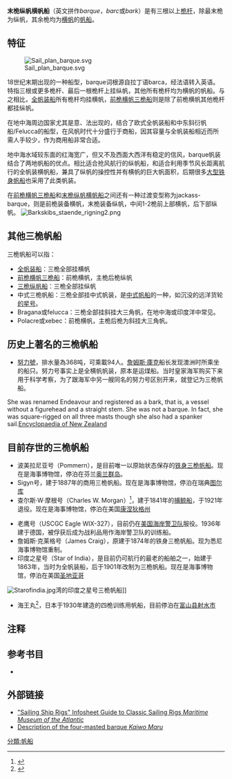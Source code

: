 '''末桅纵帆横帆船'''（英文拼作''barque''，''barc''或''bark''）是有三根以上[[桅杆|桅杆]]，除最末桅为纵帆，其余桅均为[[横帆|横帆]]的[[帆船|帆船]]。

==特征==
[[Image:Sail_plan_barque.svg|thumb]]

18世纪末期出现的一种船型，barque词根源自拉丁语barca，经法语转入英语。特指三根或更多桅杆、最后一根桅杆上挂纵帆，其他所有桅杆均为横帆的帆船。与之相比，[[全帆装船|全帆装船]]所有桅杆均挂横帆，[[前桅横帆三桅船|前桅横帆三桅船]]则是除了前桅横帆其他桅杆都挂纵帆。

在地中海周边国家尤其是意、法出现的，结合了欧式全帆装船和中东斜衍帆船/Felucca的船型，在风帆时代十分盛行于商船，因其容量与全帆装船相近而所需人手较少，作为商用船非常合适。

地中海水域较东面的红海宽广，但又不及西面大西洋有稳定的信风，barque帆装结合了两地帆船的优点。相比适合抢风航行的纵帆船，和适合利用季节风长距离航行的全帆装横帆船，兼具了纵帆的操控性并有横帆的巨大帆面积，后期很多[[大型铁身帆船|大型铁身帆船]]也采用了此类帆装。

在[[前桅横帆三桅船|前桅横帆三桅船]]和[[末桅纵帆横帆船|末桅纵帆横帆船]]之间还有一种过渡变型称为jackass-barque，则是前桅装备横帆，末桅装备纵帆，中间1-2桅前上部横帆，后下部纵帆。
[[Image:Barkskibs_staende_rigning2.png|thumb]]

==其他三桅帆船==
三桅帆船可以指：
*[[全帆装船|全帆装船]]：三桅全部挂横帆
*[[前桅横帆三桅船|前桅横帆三桅船]]：前桅横帆，主桅后桅纵帆
*[[三桅纵帆船|三桅纵帆船]]：三桅全部挂纵帆
*中式三桅帆船：三桅全部挂中式帆装，是[[中式帆船|中式帆船]]的一种，如沉没的远洋货轮[[的星号|的星号]]。
*Bragana或felucca：三桅全部挂斜挂大三角帆，在地中海或印度洋中常见。
*Polacre或xebec：前桅横帆，主桅后桅为斜挂大三角帆。

==历史上著名的三桅帆船==
*[[努力号三桅帆船|努力號]]，排水量為368吨，可乘載94人。[[詹姆斯·庫克|詹姆斯·庫克]]船长发现澳洲时所乘坐的船只。努力号事实上是全横帆帆装，原本是运煤船。当时皇家海军购买下来用于科学考察，为了跟海军中另一艘同名的努力号区别开来，就登记为三桅帆船。<Ref>
She was renamed Endeavour and registered as a bark, that is, a vessel without a figurehead and a straight stem. She was not a barque. In fact, she was square-rigged on all three masts though she also had a spanker sail.[http://www.teara.govt.nz/en/1966/ships-famous/2 Encyclopaedia of New Zealand] {{Wayback|url=http://www.teara.govt.nz/en/1966/ships-famous/2 |date=20121102222931 }}
</Ref>

==目前存世的三桅帆船==
*波美拉尼亚号（Pommern），是目前唯一以原始状态保存的[[大型铁身帆船|铁身三桅帆船]]。现在是海事博物馆，停泊在芬兰[[奥兰群岛|奥兰群岛]]。
*Sigyn号，建于1887年的商用三桅帆船。现在是海事博物馆，停泊在瑞典[[图尔库|图尔库]]
*查尔斯·W·摩根号（Charles W. Morgan）<ref>{{Cite web |url=http://sailing-ships.oktett.net/728.html |title=Sailing Ships |accessdate=2011-06-30 |archive-date=2012-02-19 |archive-url=https://web.archive.org/web/20120219064200/http://sailing-ships.oktett.net/728.html |dead-url=yes }}</ref>，建于1841年的[[捕鲸船|捕鲸船]]，于1921年退役。现在是海事博物馆，停泊在美国[[康涅狄格州|康涅狄格州]]<Ref>
{{Cite web |url=http://www.mysticseaport.org/index.cfm?fuseaction=home.viewPage&page_id=2103ED05-65B8-D398-7609445B7A947310 |title=Mystic Seaport homepage |accessdate=2013-02-04 |archive-date=2013-02-04 |archive-url=https://web.archive.org/web/20130204164124/http://www.mysticseaport.org/index.cfm?fuseaction=home.viewPage&page_id=2103ED05-65B8-D398-7609445B7A947310 |dead-url=yes }}
</Ref>
*老鹰号（USCGC Eagle WIX-327），目前仍在[[美国海岸警卫队|美国海岸警卫队]]服役。1936年建于德国，被俘获后成为战利品用作海岸警卫队的训练船。
*詹姆斯·克莱格号（James Craig），原建于1874年的铁身三桅帆船。现为悉尼海事博物馆重制。
*印度之星号（Star of India），是目前仍可航行的最老的船舶之一，始建于1863年，当时为全帆装船，后于1901年改制为三桅帆船。现在是海事博物馆，停泊在美国[[圣地亚哥|圣地亚哥]]
[[Image:Starofindia.jpg|thumb]]湾的印度之星号三桅帆船]]
*海王丸<ref>{{Cite web |url=http://www.kaiwomaru.jp/index.html |title=海王丸官方站（日文） |accessdate=2011-06-30 |archive-date=2011-06-26 |archive-url=https://web.archive.org/web/20110626031549/http://www.kaiwomaru.jp/index.html |dead-url=no }}</ref>，日本于1930年建造的四桅训练用帆船，目前停泊在[[富山县|富山县]][[射水市|射水市]]

==注释==
<references/>

==参考书目==
*{{Cite book
  | last = Wilhelmsen
  | first = F D
  | title = Omega: Last of the barques
  | publisher = Newman Press
  | date = 1956
  | location = Westminster, MD
  | url = http://books.google.com/books?id=yAIYAAAAIAAJ&dq=barque%20omega&lr=&num=100&as_brr=4&pg=PA97#v=onepage&q=barque%20omega&f=false 
}}
==外部链接==
{{commonscat|Barques}}
* [https://web.archive.org/web/20101228161737/http://museum.gov.ns.ca/mma/AtoZ/rigs.html "Sailing Ship Rigs" Infosheet Guide to Classic Sailing Rigs ''Maritime Museum of the Atlantic'']
* [http://www.greatervancouverparks.com/KaiwoMaru03.html Description of the four-masted barque ''Kaiwo Maru'']{{Wayback|url=http://www.greatervancouverparks.com/KaiwoMaru03.html |date=20110711124334 }}

{{帆船}}

[[分類:帆船|分類:帆船]]